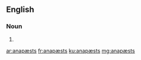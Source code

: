 {{also|anapaests|Anapästs}}
==English==

===Noun===
{{head|en|noun plural form}}

# {{plural of|anapæst|lang=en}}

[[ar:anapæsts]]
[[fr:anapæsts]]
[[ku:anapæsts]]
[[mg:anapæsts]]